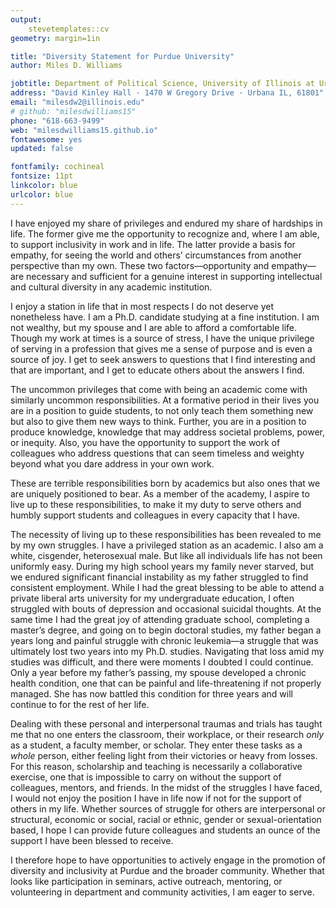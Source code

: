 ```yaml
---
output: 
    stevetemplates::cv
geometry: margin=1in

title: "Diversity Statement for Purdue University"
author: Miles D. Williams

jobtitle: Department of Political Science, University of Illinois at Urbana-Champaign
address: "David Kinley Hall · 1470 W Gregory Drive · Urbana IL, 61801"
email: "milesdw2@illinois.edu"
# github: "milesdwilliams15"
phone: "618-663-9499"
web: "milesdwilliams15.github.io"
fontawesome: yes
updated: false

fontfamily: cochineal
fontsize: 11pt
linkcolor: blue
urlcolor: blue
---
```


\vspace*{10mm}
I have enjoyed my share of privileges and endured my share of hardships in life. The former give me the opportunity to recognize and, where I am able, to support inclusivity in work and in life. The latter provide a basis for empathy, for seeing the world and others' circumstances from another perspective than my own. These two factors---opportunity and empathy---are necessary and sufficient for a genuine interest in supporting intellectual and cultural diversity in any academic institution.

I enjoy a station in life that in most respects I do not deserve yet nonetheless have. I am a Ph.D. candidate studying at a fine institution. I am not wealthy, but my spouse and I are able to afford a comfortable life. Though my work at times is a source of stress, I have the unique privilege of serving in a profession that gives me a sense of purpose and is even a source of joy. I get to seek answers to questions that I find interesting and that are important, and I get to educate others about the answers I find.

The uncommon privileges that come with being an academic come with similarly uncommon responsibilities. At a formative period in their lives you are in a position to guide students, to not only teach them something new but also to give them new ways to think. Further, you are in a position to produce knowledge, knowledge that may address societal problems, power, or inequity. Also, you have the opportunity to support the work of colleagues who address questions that can seem timeless and weighty beyond what you dare address in your own work.

These are terrible responsibilities born by academics but also ones that we are uniquely positioned to bear. As a member of the academy, I aspire to live up to these responsibilities, to make it my duty to serve others and humbly support students and colleagues in every capacity that I have.

The necessity of living up to these responsibilities has been revealed to me by my own struggles. I have a privileged station as an academic. I also am a white, cisgender, heterosexual male. But like all individuals life has not been uniformly easy. During my high school years my family never starved, but we endured significant financial instability as my father struggled to find consistent employment. While I had the great blessing to be able to attend a private liberal arts university for my undergraduate education, I often struggled with bouts of depression and occasional suicidal thoughts. At the same time I had the great joy of attending graduate school, completing a master's degree, and going on to begin doctoral studies, my father began a years long and painful struggle with chronic leukemia---a struggle that was ultimately lost two years into my Ph.D. studies. Navigating that loss amid my studies was difficult, and there were moments I doubted I could continue. Only a year before my father's passing, my spouse developed a chronic health condition, one that can be painful and life-threatening if not properly managed. She has now battled this condition for three years and will continue to for the rest of her life.

Dealing with these personal and interpersonal traumas and trials has taught me that no one enters the classroom, their workplace, or their research *only* as a student, a faculty member, or scholar. They enter these tasks as a *whole* person, either feeling light from their victories or heavy from losses. For this reason, scholarship and teaching is necessarily a collaborative exercise, one that is impossible to carry on without the support of colleagues, mentors, and friends. In the midst of the struggles I have faced, I would not enjoy the position I have in life now if not for the support of others in my life. Whether sources of struggle for others are interpersonal or structural, economic or social, racial or ethnic, gender or sexual-orientation based, I hope I can provide future colleagues and students an ounce of the support I have been blessed to receive. 

I therefore hope to have opportunities to actively engage in the promotion of diversity and inclusivity at Purdue and the broader community. Whether that looks like participation in seminars, active outreach, mentoring, or volunteering in department and community activities, I am eager to serve.
